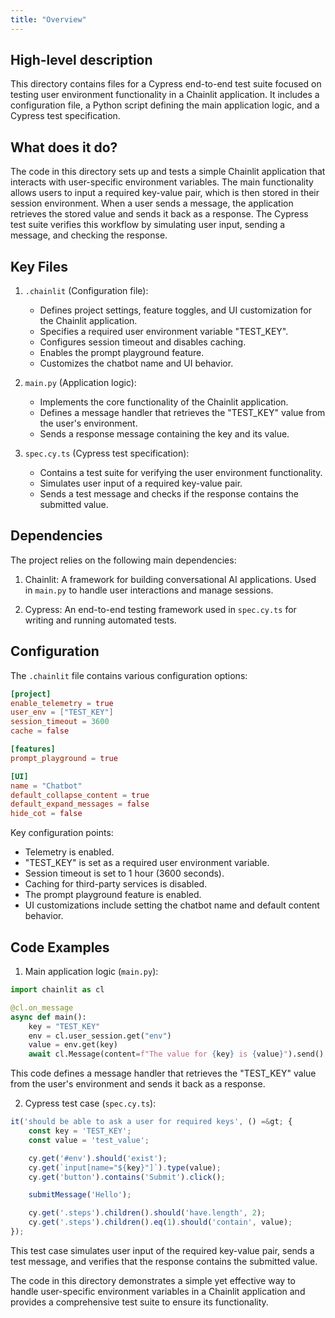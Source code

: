```yaml
---
title: "Overview"
---
```


## High-level description
This directory contains files for a Cypress end-to-end test suite focused on testing user environment functionality in a Chainlit application. It includes a configuration file, a Python script defining the main application logic, and a Cypress test specification.

## What does it do?
The code in this directory sets up and tests a simple Chainlit application that interacts with user-specific environment variables. The main functionality allows users to input a required key-value pair, which is then stored in their session environment. When a user sends a message, the application retrieves the stored value and sends it back as a response. The Cypress test suite verifies this workflow by simulating user input, sending a message, and checking the response.

## Key Files

1. `.chainlit` (Configuration file):
   - Defines project settings, feature toggles, and UI customization for the Chainlit application.
   - Specifies a required user environment variable "TEST_KEY".
   - Configures session timeout and disables caching.
   - Enables the prompt playground feature.
   - Customizes the chatbot name and UI behavior.

2. `main.py` (Application logic):
   - Implements the core functionality of the Chainlit application.
   - Defines a message handler that retrieves the "TEST_KEY" value from the user's environment.
   - Sends a response message containing the key and its value.

3. `spec.cy.ts` (Cypress test specification):
   - Contains a test suite for verifying the user environment functionality.
   - Simulates user input of a required key-value pair.
   - Sends a test message and checks if the response contains the submitted value.

## Dependencies
The project relies on the following main dependencies:

1. Chainlit: A framework for building conversational AI applications. Used in `main.py` to handle user interactions and manage sessions.

2. Cypress: An end-to-end testing framework used in `spec.cy.ts` for writing and running automated tests.

## Configuration
The `.chainlit` file contains various configuration options:

```toml
[project]
enable_telemetry = true
user_env = ["TEST_KEY"]
session_timeout = 3600
cache = false

[features]
prompt_playground = true

[UI]
name = "Chatbot"
default_collapse_content = true
default_expand_messages = false
hide_cot = false
```

Key configuration points:
- Telemetry is enabled.
- "TEST_KEY" is set as a required user environment variable.
- Session timeout is set to 1 hour (3600 seconds).
- Caching for third-party services is disabled.
- The prompt playground feature is enabled.
- UI customizations include setting the chatbot name and default content behavior.

## Code Examples

1. Main application logic (`main.py`):

```python
import chainlit as cl

@cl.on_message
async def main():
    key = "TEST_KEY"
    env = cl.user_session.get("env")
    value = env.get(key)
    await cl.Message(content=f"The value for {key} is {value}").send()
```

This code defines a message handler that retrieves the "TEST_KEY" value from the user's environment and sends it back as a response.

2. Cypress test case (`spec.cy.ts`):

```typescript
it('should be able to ask a user for required keys', () =&gt; {
    const key = 'TEST_KEY';
    const value = 'test_value';

    cy.get('#env').should('exist');
    cy.get(`input[name="${key}"]`).type(value);
    cy.get('button').contains('Submit').click();

    submitMessage('Hello');

    cy.get('.steps').children().should('have.length', 2);
    cy.get('.steps').children().eq(1).should('contain', value);
});
```

This test case simulates user input of the required key-value pair, sends a test message, and verifies that the response contains the submitted value.

The code in this directory demonstrates a simple yet effective way to handle user-specific environment variables in a Chainlit application and provides a comprehensive test suite to ensure its functionality.